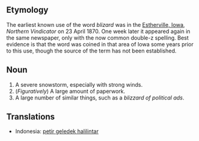 ==Etymology==
The earliest known use of the word ''blizard'' was in the [[W:Estherville, Iowa|Estherville, Iowa]], ''Northern Vindicator'' on 23 April 1870.  One week later it appeared again in the same newspaper, only with the now common double-z spelling.  Best evidence is that the word was coined in that area of Iowa some years prior to this use, though the source of the term has not been established.
==Noun==
#A severe snowstorm, especially with strong winds.
#(''Figuratively'') A large amount of paperwork.
#A large number of similar things, such as a ''blizzard of political ads''.
==Translations==
*Indonesia: [[petir geledek halilintar]]